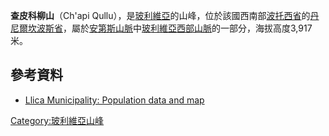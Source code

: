 {{Coord|20|6|S|68|14|W|display=title}}

'''查皮科柳山'''（Ch'api Qullu），是[[玻利維亞|玻利維亞]]的山峰，位於該國西南部[[波托西省|波托西省]]的[[丹尼爾坎波斯省|丹尼爾坎波斯省]]，屬於[[安第斯山脈|安第斯山脈]]中[[玻利維亞西部山脈|玻利維亞西部山脈]]的一部分，海拔高度3,917米。

==參考資料==
*[https://web.archive.org/web/20141014153611/http://www.ine.gob.bo/publicaciones/visorPdf.aspx?Codigo=051401&tipo=1 Llica Municipality: Population data and map]

{{Bolivia-geo-stub}}
[[Category:玻利維亞山峰|Category:玻利維亞山峰]]